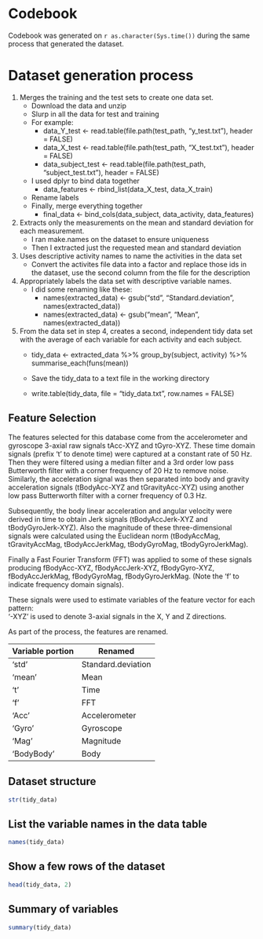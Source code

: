 Codebook
========
Codebook was generated on `r as.character(Sys.time())` during the same process that generated the dataset.

Dataset generation process
======

1. Merges the training and the test sets to create one data set.
   * Download the data and unzip
   * Slurp in all the data for test and training
   * For example:
       - data_Y_test <- read.table(file.path(test_path, "y_test.txt"), header = FALSE)
       - data_X_test <- read.table(file.path(test_path, "X_test.txt"), header = FALSE)
       - data_subject_test <- read.table(file.path(test_path, "subject_test.txt"), header = FALSE)

   * I used dplyr to bind data together
       - data_features <- rbind_list(data_X_test, data_X_train)

   * Rename labels
   * Finally, merge everything together
       - final_data <- bind_cols(data_subject, data_activity, data_features)

2. Extracts only the measurements on the mean and standard deviation for each measurement. 
   * I ran make.names on the dataset to ensure uniqueness
   * Then I extracted just the requested mean and standard deviation

3. Uses descriptive activity names to name the activities in the data set
   * Convert the activites file data into a factor and replace those ids in the dataset, use the second column from the file for the description

4. Appropriately labels the data set with descriptive variable names.
   * I did some renaming like these:
       - names(extracted_data) <- gsub("std", "Standard.deviation", names(extracted_data))
       - names(extracted_data) <- gsub("mean", "Mean", names(extracted_data))

5. From the data set in step 4, creates a second, independent tidy data set with the average of each variable for each activity and each subject.
   * tidy_data <- extracted_data %>%
  group_by(subject, activity) %>%
  summarise_each(funs(mean))

   * Save the tidy_data to a text file in the working directory
   * write.table(tidy_data, file = "tidy_data.txt", row.names = FALSE)

Feature Selection 
-----------------

The features selected for this database come from the accelerometer and gyroscope 3-axial raw signals tAcc-XYZ and tGyro-XYZ. These time domain signals (prefix 't' to denote time) were captured at a constant rate of 50 Hz. Then they were filtered using a median filter and a 3rd order low pass Butterworth filter with a corner frequency of 20 Hz to remove noise. Similarly, the acceleration signal was then separated into body and gravity acceleration signals (tBodyAcc-XYZ and tGravityAcc-XYZ) using another low pass Butterworth filter with a corner frequency of 0.3 Hz. 

Subsequently, the body linear acceleration and angular velocity were derived in time to obtain Jerk signals (tBodyAccJerk-XYZ and tBodyGyroJerk-XYZ). Also the magnitude of these three-dimensional signals were calculated using the Euclidean norm (tBodyAccMag, tGravityAccMag, tBodyAccJerkMag, tBodyGyroMag, tBodyGyroJerkMag). 

Finally a Fast Fourier Transform (FFT) was applied to some of these signals producing fBodyAcc-XYZ, fBodyAccJerk-XYZ, fBodyGyro-XYZ, fBodyAccJerkMag, fBodyGyroMag, fBodyGyroJerkMag. (Note the 'f' to indicate frequency domain signals). 

These signals were used to estimate variables of the feature vector for each pattern:  
'-XYZ' is used to denote 3-axial signals in the X, Y and Z directions.

As part of the process, the features are renamed.

Variable portion  | Renamed
------------------|------------
'std'             | Standard.deviation
'mean'            | Mean
't'               | Time
'f'               | FFT
'Acc'             | Accelerometer
'Gyro'            | Gyroscope
'Mag'             | Magnitude
'BodyBody'        | Body


Dataset structure
-----------------

```r
str(tidy_data)
```

List the variable names in the data table
----------------------------------------

```r
names(tidy_data)
```

Show a few rows of the dataset
------------------------------

```r
head(tidy_data, 2)
```

Summary of variables
--------------------

```r
summary(tidy_data)
```